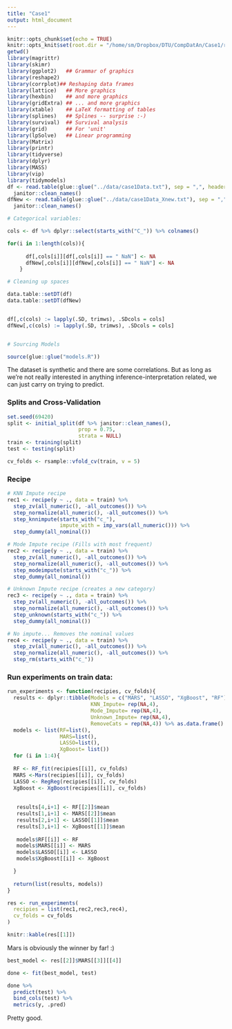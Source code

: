 ```yaml
---
title: "Case1"
output: html_document
---
```


```r
knitr::opts_chunk$set(echo = TRUE)
knitr::opts_knit$set(root.dir = "/home/sm/Dropbox/DTU/CompDatAn/Case1/repo/")
getwd()
library(magrittr)
library(skimr)
library(ggplot2)   ## Grammar of graphics
library(reshape2)
library(corrplot)## Reshaping data frames
library(lattice)   ## More graphics
library(hexbin)    ## and more graphics
library(gridExtra) ## ... and more graphics
library(xtable)    ## LaTeX formatting of tables
library(splines)   ## Splines -- surprise :-)
library(survival)  ## Survival analysis
library(grid)      ## For 'unit'
library(lpSolve)   ## Linear programming
library(Matrix)
library(printr)
library(tidyverse)
library(dplyr)
library(MASS)
library(vip)
library(tidymodels)
df <- read.table(glue::glue("../data/case1Data.txt"), sep = ",", header = T) %>% 
  janitor::clean_names()
dfNew <- read.table(glue::glue("../data/case1Data_Xnew.txt"), sep = ",", header = T) %>% 
  janitor::clean_names()

# Categorical variables:

cols <- df %>% dplyr::select(starts_with("C_")) %>% colnames()

for(i in 1:length(cols)){
      
      df[,cols[i]][df[,cols[i]] == " NaN"] <- NA
      dfNew[,cols[i]][dfNew[,cols[i]] == " NaN"] <- NA
    }

# Cleaning up spaces

data.table::setDT(df)
data.table::setDT(dfNew)


df[,c(cols) := lapply(.SD, trimws), .SDcols = cols]
dfNew[,c(cols) := lapply(.SD, trimws), .SDcols = cols]


# Sourcing Models

source(glue::glue("models.R"))
```

The dataset is synthetic and there are some correlations. But as long as we're not really interested in anything inference-interpretation related, we can just carry on trying to predict. 

### Splits and Cross-Validation

```r
set.seed(69420)
split <- initial_split(df %>% janitor::clean_names(),
                       prop = 0.75,
                       strata = NULL)
train <- training(split)
test <- testing(split)

cv_folds <- rsample::vfold_cv(train, v = 5)
```


### Recipe

```r
# KNN Impute recipe
rec1 <- recipe(y ~ ., data = train) %>%
  step_zv(all_numeric(), -all_outcomes()) %>%
  step_normalize(all_numeric(), -all_outcomes()) %>% 
  step_knnimpute(starts_with("c_"),
                 impute_with = imp_vars(all_numeric())) %>% 
  step_dummy(all_nominal())

# Mode Impute recipe (Fills with most frequent)
rec2 <- recipe(y ~ ., data = train) %>%
  step_zv(all_numeric(), -all_outcomes()) %>%
  step_normalize(all_numeric(), -all_outcomes()) %>% 
  step_modeimpute(starts_with("c_")) %>% 
  step_dummy(all_nominal())

# Unknown Impute recipe (creates a new category)
rec3 <- recipe(y ~ ., data = train) %>%
  step_zv(all_numeric(), -all_outcomes()) %>%
  step_normalize(all_numeric(), -all_outcomes()) %>% 
  step_unknown(starts_with("c_")) %>% 
  step_dummy(all_nominal())

# No impute... Removes the nominal values
rec4 <- recipe(y ~ ., data = train) %>%
  step_zv(all_numeric(), -all_outcomes()) %>%
  step_normalize(all_numeric(), -all_outcomes()) %>% 
  step_rm(starts_with("c_"))

```


### Run experiments on train data:
```r
run_experiments <- function(recipies, cv_folds){
  results <- dplyr::tibble(Models = c("MARS", "LASSO", "XgBoost", "RF"), 
                           KNN_Impute= rep(NA,4),
                           Mode_Impute= rep(NA,4),
                           Unknown_Impute= rep(NA,4),
                           RemoveCats = rep(NA,4)) %>% as.data.frame()
  models <- list(RF=list(),
                 MARS=list(),
                 LASSO=list(),
                 XgBoost= list())
  for (i in 1:4){
    
  RF <- RF_fit(recipies[[i]], cv_folds)  
  MARS <-Mars(recipies[[i]], cv_folds)
  LASSO <- RegReg(recipies[[i]], cv_folds)
  XgBoost <- XgBoost(recipies[[i]], cv_folds)
  
    
   results[4,i+1] <- RF[[2]]$mean  
   results[1,i+1] <- MARS[[2]]$mean
   results[2,i+1] <- LASSO[[1]]$mean
   results[3,i+1] <- XgBoost[[1]]$mean
   
   models$RF[[i]] <- RF
   models$MARS[[i]] <- MARS
   models$LASSO[[i]] <- LASSO
   models$XgBoost[[i]] <- XgBoost

  }
  
  return(list(results, models))
}

res <- run_experiments(
  recipies = list(rec1,rec2,rec3,rec4),
  cv_folds = cv_folds
)

knitr::kable(res[[1]])

```

Mars is obviously the winner by far! :) 

```r
best_model <- res[[2]]$MARS[[3]][[4]]

done <- fit(best_model, test)

done %>% 
  predict(test) %>% 
  bind_cols(test) %>% 
  metrics(y, .pred) 
```


Pretty good.